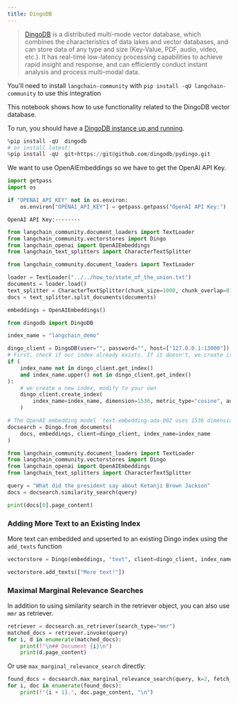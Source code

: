 ```yaml
---
title: DingoDB
---
```


>[DingoDB](https://dingodb.readthedocs.io/en/latest/) is a distributed multi-mode vector database, which combines the characteristics of data lakes and vector databases, and can store data of any type and size (Key-Value, PDF, audio, video, etc.). It has real-time low-latency processing capabilities to achieve rapid insight and response, and can efficiently conduct instant analysis and process multi-modal data.

You'll need to install `langchain-community` with `pip install -qU langchain-community` to use this integration

This notebook shows how to use functionality related to the DingoDB vector database.

To run, you should have a [DingoDB instance up and running](https://github.com/dingodb/dingo-deploy/blob/main/README.md).

```python
%pip install -qU  dingodb
# or install latest:
%pip install -qU  git+https://git@github.com/dingodb/pydingo.git
```

We want to use OpenAIEmbeddings so we have to get the OpenAI API Key.

```python
import getpass
import os

if "OPENAI_API_KEY" not in os.environ:
    os.environ["OPENAI_API_KEY"] = getpass.getpass("OpenAI API Key:")
```

```output
OpenAI API Key:········
```

```python
from langchain_community.document_loaders import TextLoader
from langchain_community.vectorstores import Dingo
from langchain_openai import OpenAIEmbeddings
from langchain_text_splitters import CharacterTextSplitter
```

```python
from langchain_community.document_loaders import TextLoader

loader = TextLoader("../../how_to/state_of_the_union.txt")
documents = loader.load()
text_splitter = CharacterTextSplitter(chunk_size=1000, chunk_overlap=0)
docs = text_splitter.split_documents(documents)

embeddings = OpenAIEmbeddings()
```

```python
from dingodb import DingoDB

index_name = "langchain_demo"

dingo_client = DingoDB(user="", password="", host=["127.0.0.1:13000"])
# First, check if our index already exists. If it doesn't, we create it
if (
    index_name not in dingo_client.get_index()
    and index_name.upper() not in dingo_client.get_index()
):
    # we create a new index, modify to your own
    dingo_client.create_index(
        index_name=index_name, dimension=1536, metric_type="cosine", auto_id=False
    )

# The OpenAI embedding model `text-embedding-ada-002 uses 1536 dimensions`
docsearch = Dingo.from_documents(
    docs, embeddings, client=dingo_client, index_name=index_name
)
```

```python
from langchain_community.document_loaders import TextLoader
from langchain_community.vectorstores import Dingo
from langchain_openai import OpenAIEmbeddings
from langchain_text_splitters import CharacterTextSplitter
```

```python
query = "What did the president say about Ketanji Brown Jackson"
docs = docsearch.similarity_search(query)
```

```python
print(docs[0].page_content)
```

### Adding More Text to an Existing Index

More text can embedded and upserted to an existing Dingo index using the `add_texts` function

```python
vectorstore = Dingo(embeddings, "text", client=dingo_client, index_name=index_name)

vectorstore.add_texts(["More text!"])
```

### Maximal Marginal Relevance Searches

In addition to using similarity search in the retriever object, you can also use `mmr` as retriever.

```python
retriever = docsearch.as_retriever(search_type="mmr")
matched_docs = retriever.invoke(query)
for i, d in enumerate(matched_docs):
    print(f"\n## Document {i}\n")
    print(d.page_content)
```

Or use `max_marginal_relevance_search` directly:

```python
found_docs = docsearch.max_marginal_relevance_search(query, k=2, fetch_k=10)
for i, doc in enumerate(found_docs):
    print(f"{i + 1}.", doc.page_content, "\n")
```

